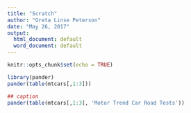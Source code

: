 ```yaml
---
title: "Scratch"
author: "Greta Linse Peterson"
date: "May 26, 2017"
output:
  html_document: default
  word_document: default
---
```


```r
knitr::opts_chunk$set(echo = TRUE)
```

```r
library(pander)
pander(table(mtcars[,1:3]))

## caption
pander(table(mtcars[,1:3], 'Motor Trend Car Road Tests'))
```